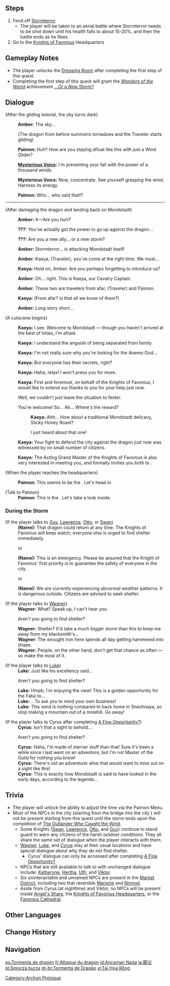 {{Quest Infobox
|image         = Archon Quest C0A1 Dragon Storm.png
|id            = 00358
|type          = Archon
|chapter       = Prologue
|actNum        = I
|act           = The Outlander Who Caught the Wind
|part          = 7
|summary       = Stormterror comes and causes chaos in the City of Mondstadt before the Traveler fends him off. Then, the trio meet Kaeya before heading to the Knights of Favonius headquarters.
|startLocation = [[City of Mondstadt|Mondstadt]], [[Mondstadt]]
|region        = Mondstadt
|area          = Starfell Valley
|subarea       = City of Mondstadt
|prev          = City of Freedom
|next          = Knights of Favonius (Quest)
|exp           = 275
|mora          = 2,400
|primogems     = 20
|other         = {{Card|Character EXP|1,250}}{{Card|Enhancement Ore|2}}
|characters    = Amber;Kaeya;Paimon;Traveler;Venti;Dvalin;Guy;Lawrence;Otto;Swan;Wagner;Luke;Cyrus
|voiced        = yes
}}
{{TeyvatQuest|0|1|part=7}}

==Steps==
# Fend off [[Stormterror]]
#* The player will be taken to an aerial battle where Stormterror needs to be shot down until his health falls to about 15-20%, and then the battle ends as he flees.
# Go to the [[Knights of Favonius]] Headquarters

==Gameplay Notes==
* The player unlocks the [[Dressing Room]] after completing the first step of this quest.
* Completing the first step of this quest will grant the ''[[Wonders of the World]]'' achievement ''[[...Or a New Storm?]]''

==Dialogue==
{{Quest Description|The usually-peaceful [[Mondstadt]] was suddenly assailed by a dragon. This is the Stormterror that [[Amber]] spoke of, and was the gigantic creature that you encountered in the forest earlier.}}
{{Dialogue start}}
;(After the gliding tutorial, the sky turns dark)
:{{A|vo mdaq020 1 cs ambor 01.ogg}} '''Amber:''' The sky...
:;(The dragon from before summons tornadoes and the Traveler starts gliding)
:{{A|vo mdaq020 2 paimon 01.ogg}} '''Paimon:''' Huh? How are you staying afloat like this with just a Wind Glider?
:{{A|vo mdaq020 2 venti 01.ogg}} '''[[Venti|Mysterious Voice]]:''' I'm preventing your fall with the power of a thousand winds.
:{{A|vo mdaq020 2 venti 02.ogg}} '''Mysterious Voice:''' Now, concentrate. See yourself grasping the wind. Harness its energy.
:{{A|vo mdaq020 2 paimon 02.ogg}} '''Paimon:''' Who... who said that!?
----
;(After damaging the dragon and landing back on Mondstadt)
:{{A|vo mdaq021 3 cs ambor 02.ogg}} '''Amber:''' A&mdash;Are you hurt?
:{{A|vo mdaq021 3 cs kaeya 01.ogg}} '''???:''' You've actually got the power to go up against the dragon...
:{{A|vo mdaq021 3 cs kaeya 02.ogg}} '''???:''' Are you a new ally... or a new storm?
:{{A|vo mdaq023 4 ambor 01.ogg}} '''Amber:''' Stormterror... is attacking Mondstadt itself!
:{{A|vo mdaq023 4 ambor 02.ogg}} '''Amber:''' Kaeya, (Traveler), you've come at the right time. We must...
:{{A|vo mdaq023 4 kaeya 01.ogg}} '''Kaeya:''' Hold on, Amber. Are you perhaps forgetting to introduce us?
:{{A|vo mdaq023 4 ambor 03.ogg}} '''Amber:''' Oh... right. This is Kaeya, our Cavalry Captain.
:{{A|vo mdaq023 4 ambor 04.ogg}} '''Amber:''' These two are travelers from afar, (Traveler) and Paimon.
:{{A|vo mdaq023 4 kaeya 02.ogg}} '''Kaeya:''' (From afar? Is that all we know of them?)
:{{A|vo mdaq023 4 ambor 05.ogg}} '''Amber:''' Long story short...
;(A cutscene begins)
{{Cutscene Description|Amber tells Kaeya the whole story...}}
:{{A|vo mdaq023 4 kaeya 03.ogg}} '''Kaeya:''' I see. Welcome to Mondstadt &mdash; though you haven't arrived at the best of times, I'm afraid.
:{{A|vo mdaq023 4 kaeya 04.ogg}} '''Kaeya:''' I understand the anguish of being separated from family.
:{{A|vo mdaq023 4 kaeya 05.ogg}} '''Kaeya:''' I'm not really sure why you're looking for the Anemo God...
:{{A|vo mdaq023 4 kaeya 06.ogg}} '''Kaeya:''' But everyone has their secrets, right?
:{{A|vo mdaq023 4 kaeya 07.ogg}} '''Kaeya:''' Haha, relax! I won't press you for more.
:{{A|vo mdaq023 4 kaeya 08.ogg}} '''Kaeya:''' First and foremost, on behalf of the Knights of Favonius, I would like to extend our thanks to you for your help just now.
:{{DIcon}} Well, we couldn't just leave the situation to fester.
:{{DIcon}} You're welcome! So... Ah... Where's the reward?
::{{A|vo mdaq023 4 kaeya 09.ogg}} '''Kaeya:''' Ahh... How about a traditional Mondstadt delicacy, Sticky Honey Roast?
::{{DIcon}} I just heard about that one!
:{{A|vo mdaq023 4 kaeya 10.ogg}} '''Kaeya:''' Your fight to defend the city against the dragon just now was witnessed by no small number of citizens.
:{{A|vo mdaq023 4 kaeya 11.ogg}} '''Kaeya:''' The Acting Grand Master of the Knights of Favonius is also very interested in meeting you, and formally invites you both to {{Color|buzzword|our headquarters}}.

;(When the player reaches the headquarters)
:{{A|vo mdaq023 5 paimon 01.ogg}} '''Paimon:''' This seems to be the {{Color|buzzword|Knights of Favonius Headquarters}}. Let's head in.

;(Talk to Paimon)
:'''Paimon:''' This is the {{Color|buzzword|Knights of Favonius Headquarters}}. Let's take a look inside.

===During the Storm===
;(If the player talks to [[Guy]], [[Lawrence]], [[Otto]], or [[Swan]])
:'''(Name):''' That dragon could return at any time. The Knights of Favonius will keep watch; everyone else is urged to find shelter immediately.
:;or
:'''(Name):''' This is an emergency. Please be assured that the Knight of Favonius' first priority is to guarantee the safety of everyone in the city.
:;or
:'''(Name):''' We are currently experiencing abnormal weather patterns. It is dangerous outside. Citizens are advised to seek shelter.

;(If the player talks to [[Wagner]])<section begin=Wagner />
:'''Wagner:''' What? Speak up, I can't hear you.
:{{DIcon}} Aren't you going to find shelter?
:'''Wagner:''' Shelter? It'd take a much bigger storm than this to keep me away from my blacksmith's...
:'''Wagner:''' The wrought iron here spends all day getting hammered into shape.
:'''Wagner:''' People, on the other hand, don't get that chance as often &mdash; so make the most of it.<section end=Wagner />

;(If the player talks to [[Luke]])<section begin=Luke />
:'''Luke:''' Just like his excellency said...
:{{DIcon}} Aren't you going to find shelter?
:'''Luke:''' Hmph, I'm enjoying the view! This is a golden opportunity for the Fatui to...
:'''Luke:''' ...To ask you to mind your own business!
:'''Luke:''' This wind is nothing compared to back home in Snezhnaya, so stop making a mountain out of a molehill. Go away!<section end=Luke />

;(If the player talks to Cyrus after completing [[A Fine Opportunity?]])<section begin=Cyrus />
:'''Cyrus:''' Isn't that a sight to behold...
:{{DIcon}} Aren't you going to find shelter?
:'''Cyrus:''' Haha, I'm made of sterner stuff than that! Sure it's been a while since I last went on an adventure, but I'm not Master of the Guild for nothing you know!
:'''Cyrus:''' There's not an adventurer alive that would want to miss out on a sight like this!
:'''Cyrus:''' This is exactly how Mondstadt is said to have looked in the early days, according to the legends...<section end=Cyrus />
{{Dialogue end}}

==Trivia==
* The player will unlock the ability to adjust the time via the Paimon Menu.
* Most of the NPCs in the city (starting from the bridge into the city<!--i.e. Timmie-->) will not be present starting from this quest until the storm ends upon the completion of [[The Outlander Who Caught the Wind]].
** Some Knights ([[Swan]], [[Lawrence]], [[Otto]], and [[Guy]]) continue to stand guard to warn any citizens of the harsh outdoor conditions. They all share the same set of dialogue when the player interacts with them.
** [[Wagner]], [[Luke]], and [[Cyrus]] stay at their usual locations and have special dialogue about why they do not find shelter.
*** Cyrus' dialogue can only be accessed after completing [[A Fine Opportunity?]].
** NPCs that are still available to talk to with unchanged dialogue include: [[Katheryne]], [[Hertha]], [[Ulfr]], and [[Viktor]].
** Six uninteractable and unnamed NPCs are present in the [[City of Mondstadt#Market District|Market District]], including two that resemble [[Marjorie]] and [[Nimrod]].
** Aside from Cyrus (at nighttime) and Viktor, no NPCs will be present inside [[Angel's Share]], the [[Knights of Favonius Headquarters]], or the [[Favonius Cathedral]].

==Other Languages==
{{Other Languages
|en      = Dragon Storm
|zhs     = 龙灾
|zhs_rm  = Lóng Zāi
|zht     = 龍災
|zht_rm  = Lóng Zāi
|zh_tl   = Dragon Disaster
|ja      = 龍災
|ja_rm   = Ryuusai{{Assumed}}
|ja_tl   = Dragon Disaster
|ko      = {{tt|용|龍}}의 {{tt|재앙|災殃}}
|ko_rm   = Yong-ui Jae'ang
|ko_tl   = Disaster of the Dragon
|es      = Tormenta de dragón
|es_tl   = Dragon Storm
|fr      = Attaque du dragon
|fr_tl   = Attack of the Dragon
|ru      = Дракон и буря
|ru_tl   = Dragon and Storm
|th      = ภัยพิบัติมังกร
|th_rm   = Phai-phi-bat Mang-kon
|th_tl   = Dragon Disaster
|vi      = {{tt|Tai Họa|災禍}} Rồng
|vi_tl   = Dragon Disaster
|de      = Sturmschrecken über Mondstadt
|de_tl   = Stormterror above Mondstadt
|id      = Ancaman Naga
|id_tl   = Dragon Threat
|pt      = Tormenta de Dragão
|pt_tl   = Dragon's Storm
|tr      = Ejder Fırtınası
|tr_tl   = 
|it      = Tempesta del drago
|it_tl   = Storm of the Dragon
}}

==Change History==
{{Change History|1.0}}

==Navigation==
{{Archon Quest Navbox|chapter=Prologue}}

[[Category:Archon Prologue]]

[[es:Tormenta de dragón]]
[[fr:Attaque du dragon]]
[[id:Ancaman Naga]]
[[ja:龍災]]
[[pl:Smocza burza]]
[[pt-br:Tormenta de Dragão]]
[[vi:Tai Họa Rồng]]